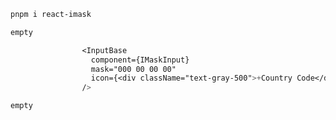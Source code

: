          
```css filename="install"  copy
pnpm i react-imask
```



```css filename="Custom Use Example Imask"  copy
empty
```
         
```css filename="Mantine Use Case"  copy
                <InputBase
                  component={IMaskInput}
                  mask="000 00 00 00"
                  icon={<div className="text-gray-500">+Country Code</div>}
                />
```


```css filename="Material Ui Use Case"  copy
empty
```